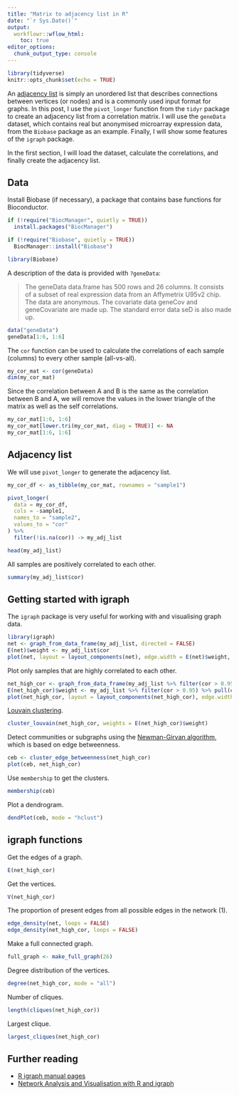 ```yaml
---
title: "Matrix to adjacency list in R"
date: "`r Sys.Date()`"
output:
  workflowr::wflow_html:
    toc: true
editor_options:
  chunk_output_type: console
---
```


```r
library(tidyverse)
knitr::opts_chunk$set(echo = TRUE)
```

An [adjacency list](https://en.wikipedia.org/wiki/Adjacency_list) is simply an unordered list that describes connections between vertices (or nodes) and is a commonly used input format for graphs. In this post, I use the `pivot_longer` function from the `tidyr` package to create an adjacency list from a correlation matrix. I will use the `geneData` dataset, which contains real but anonymised microarray expression data, from the `Biobase` package as an example. Finally, I will show some features of the `igraph` package.

In the first section, I will load the dataset, calculate the correlations, and finally create the adjacency list.

## Data

Install Biobase (if necessary), a package that contains base functions for Bioconductor.

```r
if (!require("BiocManager", quietly = TRUE))
  install.packages("BiocManager")

if (!require("Biobase", quietly = TRUE))
  BiocManager::install("Biobase")

library(Biobase)
```

A description of the data is provided with `?geneData`:

>The geneData data.frame has 500 rows and 26 columns. It consists of a subset of real expression data from an Affymetrix U95v2 chip. The data are anonymous. The covariate data geneCov and geneCovariate are made up. The standard error data seD is also made up.

```r
data("geneData")
geneData[1:6, 1:6]
```

The `cor` function can be used to calculate the correlations of each sample (columns) to every other sample (all-vs-all).

```r
my_cor_mat <- cor(geneData)
dim(my_cor_mat)
```

Since the correlation between A and B is the same as the correlation between B and A, we will remove the values in the lower triangle of the matrix as well as the self correlations.

```r
my_cor_mat[1:6, 1:6]
my_cor_mat[lower.tri(my_cor_mat, diag = TRUE)] <- NA
my_cor_mat[1:6, 1:6]
```

## Adjacency list

We will use `pivot_longer` to generate the adjacency list.

```r
my_cor_df <- as_tibble(my_cor_mat, rownames = "sample1")

pivot_longer(
  data = my_cor_df,
  cols = -sample1,
  names_to = "sample2",
  values_to = "cor"
) %>%
  filter(!is.na(cor)) -> my_adj_list

head(my_adj_list)
```

All samples are positively correlated to each other.

```r
summary(my_adj_list$cor)
```

## Getting started with igraph

The `igraph` package is very useful for working with and visualising graph data.

```r
library(igraph)
net <- graph_from_data_frame(my_adj_list, directed = FALSE)
E(net)$weight <- my_adj_list$cor
plot(net, layout = layout_components(net), edge.width = E(net)$weight, vertex.shape="none")
```

Plot only samples that are highly correlated to each other.

```r
net_high_cor <- graph_from_data_frame(my_adj_list %>% filter(cor > 0.95), directed = FALSE)
E(net_high_cor)$weight <- my_adj_list %>% filter(cor > 0.95) %>% pull(cor)
plot(net_high_cor, layout = layout_components(net_high_cor), edge.width = E(net_high_cor)$weight, vertex.shape="none")
```

[Louvain clustering](https://igraph.org/r/doc/cluster_louvain.html).

```r
cluster_louvain(net_high_cor, weights = E(net_high_cor)$weight)
```

Detect communities or subgraphs using the [Newman-Girvan algorithm](https://en.wikipedia.org/wiki/Girvan%E2%80%93Newman_algorithm), which is based on edge betweenness.

```r
ceb <- cluster_edge_betweenness(net_high_cor)
plot(ceb, net_high_cor)
```

Use `membership` to get the clusters.

```r
membership(ceb)
```

Plot a dendrogram.

```r
dendPlot(ceb, mode = "hclust")
```

## igraph functions

Get the edges of a graph.

```r
E(net_high_cor)
```

Get the vertices.

```r
V(net_high_cor)
```

The proportion of present edges from all possible edges in the network (1).

```r
edge_density(net, loops = FALSE)
edge_density(net_high_cor, loops = FALSE)
```

Make a full connected graph.

```r
full_graph <- make_full_graph(26)
```

Degree distribution of the vertices.

```r
degree(net_high_cor, mode = "all")
```

Number of cliques.

```r
length(cliques(net_high_cor))
```

Largest clique.

```r
largest_cliques(net_high_cor)
```

## Further reading

* [R igraph manual pages](https://igraph.org/r/doc/)
* [Network Analysis and Visualisation with R and igraph](https://kateto.net/netscix2016.html)
